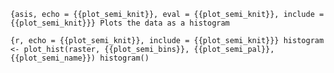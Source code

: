 ```{asis, echo = {{plot_semi_knit}}, eval = {{plot_semi_knit}}, include = {{plot_semi_knit}}}
Plots the data as a histogram
```

```{r, echo = {{plot_semi_knit}}, include = {{plot_semi_knit}}}
histogram <- plot_hist(raster, {{plot_semi_bins}}, {{plot_semi_pal}}, {{plot_semi_name}})
histogram()
```
